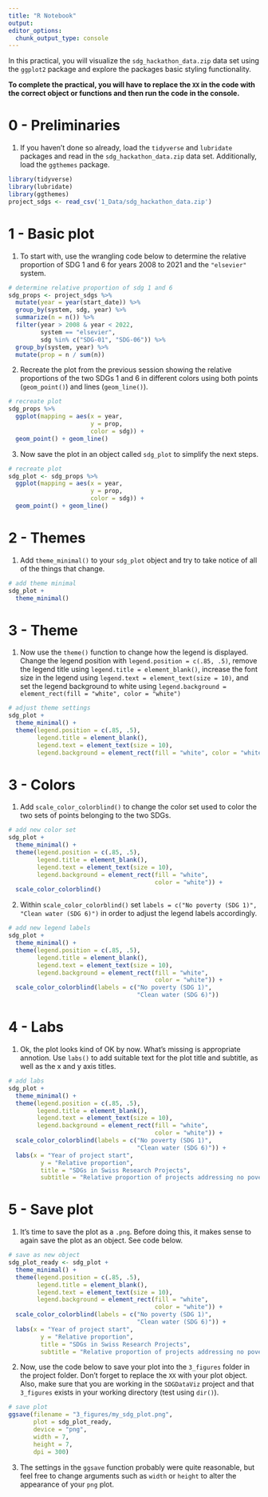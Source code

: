```yaml
---
title: "R Notebook"
output:
editor_options:
  chunk_output_type: console
---
```


In this practical, you will visualize the `sdg_hackathon_data.zip` data set using the `ggplot2` package and explore the packages basic styling functionality.

**To complete the practical, you will have to replace the `XX` in the code with the correct object or functions and then run the code in the console.** 

# 0 - Preliminaries

1. If you haven't done so already, load the `tidyverse` and `lubridate` packages and read in the `sdg_hackathon_data.zip` data set. Additionally, load the `ggthemes` package. 

```r
library(tidyverse)
library(lubridate)
library(ggthemes)
project_sdgs <- read_csv('1_Data/sdg_hackathon_data.zip')
```

# 1 - Basic plot

1. To start with, use the wrangling code below to determine the relative proportion of SDG 1 and 6 for years 2008 to 2021 and the `"elsevier"` system.   

```r
# determine relative proportion of sdg 1 and 6 
sdg_props <- project_sdgs %>% 
  mutate(year = year(start_date)) %>% 
  group_by(system, sdg, year) %>% 
  summarize(n = n()) %>% 
  filter(year > 2008 & year < 2022,
         system == "elsevier",
         sdg %in% c("SDG-01", "SDG-06")) %>% 
  group_by(system, year) %>% 
  mutate(prop = n / sum(n))
```

2. Recreate the plot from the previous session showing the relative proportions of the two SDGs 1 and 6 in different colors using both points (`geom_point()`) and lines (`geom_line()`). 

```r
# recreate plot
sdg_props %>% 
  ggplot(mapping = aes(x = year, 
                       y = prop,
                       color = sdg)) +
  geom_point() + geom_line()
```

3. Now save the plot in an object called `sdg_plot` to simplify the next steps. 

```r
# recreate plot
sdg_plot <- sdg_props %>% 
  ggplot(mapping = aes(x = year, 
                       y = prop,
                       color = sdg)) +
  geom_point() + geom_line()
```


# 2 - Themes

1. Add `theme_minimal()` to your `sdg_plot` object and try to take notice of all of the things that change. 

```r
# add theme minimal
sdg_plot +
  theme_minimal()
```

# 3 - Theme

1. Now use the `theme()` function to change how the legend is displayed. Change the legend position with `legend.position = c(.85, .5)`, remove the legend title using `legend.title = element_blank()`, increase the font size in the legend using `legend.text = element_text(size = 10)`, and set the legend background to white using `legend.background = element_rect(fill = "white", color = "white")`

```r
# adjust theme settings
sdg_plot +
  theme_minimal() +
  theme(legend.position = c(.85, .5), 
        legend.title = element_blank(), 
        legend.text = element_text(size = 10), 
        legend.background = element_rect(fill = "white", color = "white"))
```

# 3 - Colors

1. Add `scale_color_colorblind()` to change the color set used to color the two sets of points belonging to the two SDGs. 

```r
# add new color set
sdg_plot +
  theme_minimal() +
  theme(legend.position = c(.85, .5), 
        legend.title = element_blank(), 
        legend.text = element_text(size = 10), 
        legend.background = element_rect(fill = "white", 
                                         color = "white")) +
  scale_color_colorblind()
```

2. Within `scale_color_colorblind()` set `labels = c("No poverty (SDG 1)", "Clean water (SDG 6)")` in order to adjust the legend labels accordingly.  

```r
# add new legend labels
sdg_plot +
  theme_minimal() +
  theme(legend.position = c(.85, .5), 
        legend.title = element_blank(), 
        legend.text = element_text(size = 10), 
        legend.background = element_rect(fill = "white", 
                                         color = "white")) +
  scale_color_colorblind(labels = c("No poverty (SDG 1)", 
                                    "Clean water (SDG 6)"))
```

# 4 - Labs

1. Ok, the plot looks kind of OK by now. What's missing is appropriate annotion. Use `labs()` to add suitable text for the plot title and subtitle, as well as the x and y axis titles.  

```r
# add labs
sdg_plot +
  theme_minimal() +
  theme(legend.position = c(.85, .5), 
        legend.title = element_blank(), 
        legend.text = element_text(size = 10), 
        legend.background = element_rect(fill = "white", 
                                         color = "white")) +
  scale_color_colorblind(labels = c("No poverty (SDG 1)", 
                                    "Clean water (SDG 6)")) +
  labs(x = "Year of project start",
         y = "Relative proportion",
         title = "SDGs in Swiss Research Projects",
         subtitle = "Relative proportion of projects addressing no poverty versus clean water and sanitation")

```

# 5 - Save plot

1. It's time to save the plot as a `.png`. Before doing this, it makes sense to again save the plot as an object. See code below.  

```r
# save as new object
sdg_plot_ready <- sdg_plot +
  theme_minimal() +
  theme(legend.position = c(.85, .5), 
        legend.title = element_blank(), 
        legend.text = element_text(size = 10), 
        legend.background = element_rect(fill = "white", 
                                         color = "white")) +
  scale_color_colorblind(labels = c("No poverty (SDG 1)", 
                                    "Clean water (SDG 6)")) +
  labs(x = "Year of project start",
         y = "Relative proportion",
         title = "SDGs in Swiss Research Projects",
         subtitle = "Relative proportion of projects addressing no poverty versus clean water and sanitation")
```

2. Now, use the code below to save your plot into the `3_figures` folder in the project folder. Don't forget to replace the `XX` with your plot object. Also, make sure that you are working in the `SDGDataViz` project and that `3_figures` exists in your working directory (test using `dir()`).   

```r
# save plot
ggsave(filename = "3_figures/my_sdg_plot.png", 
       plot = sdg_plot_ready, 
       device = "png",
       width = 7, 
       height = 7,
       dpi = 300)
```

3. The settings in the `ggsave` function probably were quite reasonable, but feel free to change arguments such as `width` or `height` to alter the appearance of your `png` plot. 



